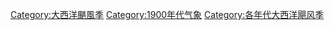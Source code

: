 [[Category:大西洋颶風季|Category:大西洋颶風季]]
[[Category:1900年代气象|Category:1900年代气象]]
[[Category:各年代大西洋飓风季|Category:各年代大西洋飓风季]]